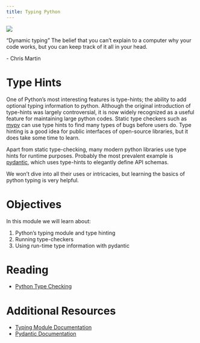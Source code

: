 ```yaml
---
title: Typing Python
---
```

![](../../images/my_type.png)

:::{.callout-note appearance="minimal"}
"Dynamic typing" The belief that you can't explain to a computer why your code works, but you can keep track of it all in your head.

\- Chris Martin
:::

# Type Hints

One of Python's most interesting features is type-hints; the ability to add optional typing information to python.
Although the original introduction of type-hints was largely controversial, it is now widely recognized as a
useful feature for maintaining large python codes. Static type checkers such as [mypy](http://mypy-lang.org/) can use
type hints to find many types of bugs before users do. Type hinting is a good idea for public interfaces of open-source
libraries, but it does take some time to learn.

Apart from static type-checking, many modern python libraries use type hints for runtime purposes. Probably the most
prevalent example is [pydantic](https://pydantic-docs.helpmanual.io/), which uses type-hints to elegantly define API
schemas.

We won't dive into all their uses or intricacies, but learning the basics of python typing is very helpful.

# Objectives

In this module we will learn about:

1. Python's typing module and type hinting
2. Running type-checkers
3. Using run-time type information with pydantic

# Reading

 - [Python Type Checking](https://realpython.com/python-type-checking/)

# Additional Resources

 - [Typing Module Documentation](https://docs.python.org/3/library/typing.html)
 - [Pydantic Documentation](https://pydantic-docs.helpmanual.io/)

